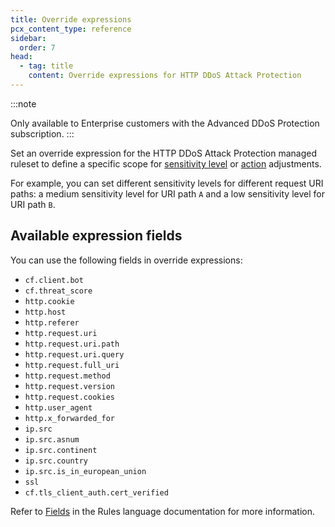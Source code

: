 ```yaml
---
title: Override expressions
pcx_content_type: reference
sidebar:
  order: 7
head:
  - tag: title
    content: Override expressions for HTTP DDoS Attack Protection
---
```


:::note

Only available to Enterprise customers with the Advanced DDoS Protection subscription.
:::

Set an override expression for the HTTP DDoS Attack Protection managed ruleset to define a specific scope for [sensitivity level](/ddos-protection/managed-rulesets/http/override-parameters/#sensitivity-level) or [action](/ddos-protection/managed-rulesets/http/override-parameters/#action) adjustments.

For example, you can set different sensitivity levels for different request URI paths: a medium sensitivity level for URI path `A` and a low sensitivity level for URI path `B`.

## Available expression fields

You can use the following fields in override expressions:

- `cf.client.bot`
- `cf.threat_score`
- `http.cookie`
- `http.host`
- `http.referer`
- `http.request.uri`
- `http.request.uri.path`
- `http.request.uri.query`
- `http.request.full_uri`
- `http.request.method`
- `http.request.version`
- `http.request.cookies`
- `http.user_agent`
- `http.x_forwarded_for`
- `ip.src`
- `ip.src.asnum`
- `ip.src.continent`
- `ip.src.country`
- `ip.src.is_in_european_union`
- `ssl`
- `cf.tls_client_auth.cert_verified`

Refer to [Fields](/ruleset-engine/rules-language/fields/) in the Rules language documentation for more information.

